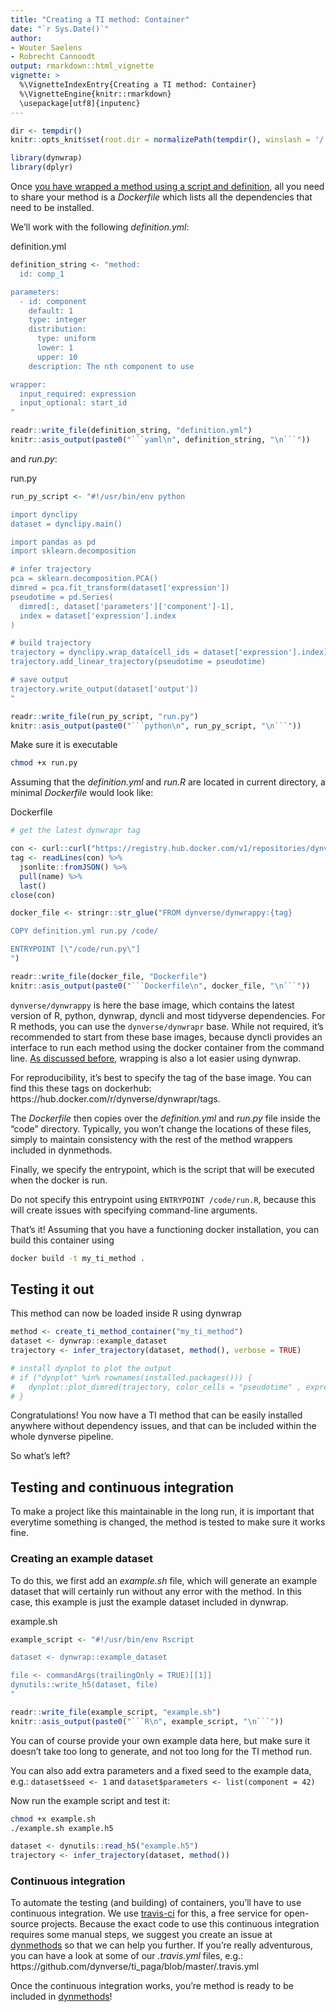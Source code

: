 ```yaml
---
title: "Creating a TI method: Container"
date: "`r Sys.Date()`"
author:
- Wouter Saelens
- Robrecht Cannoodt
output: rmarkdown::html_vignette
vignette: >
  %\VignetteIndexEntry{Creating a TI method: Container}
  %\VignetteEngine{knitr::rmarkdown}
  \usepackage[utf8]{inputenc}
---
```


```r
dir <- tempdir()
knitr::opts_knit$set(root.dir = normalizePath(tempdir(), winslash = '/'))
```

```r
library(dynwrap)
library(dplyr)
```

Once [you have wrapped a method using a script and definition](../create_ti_method_script), all you need to share your method is a _Dockerfile_ which lists all the dependencies that need to be installed.

We'll work with the following _definition.yml_:

<div class="filename">definition.yml</div>

```r
definition_string <- "method:
  id: comp_1

parameters:
  - id: component
    default: 1
    type: integer
    distribution:
      type: uniform
      lower: 1
      upper: 10
    description: The nth component to use

wrapper:
  input_required: expression
  input_optional: start_id
"

readr::write_file(definition_string, "definition.yml")
knitr::asis_output(paste0("```yaml\n", definition_string, "\n```"))
```

and _run.py_:

<div class="filename">run.py</div>

```r
run_py_script <- "#!/usr/bin/env python

import dynclipy
dataset = dynclipy.main()

import pandas as pd
import sklearn.decomposition

# infer trajectory
pca = sklearn.decomposition.PCA()
dimred = pca.fit_transform(dataset['expression'])
pseudotime = pd.Series(
  dimred[:, dataset['parameters']['component']-1], 
  index = dataset['expression'].index
)

# build trajectory
trajectory = dynclipy.wrap_data(cell_ids = dataset['expression'].index)
trajectory.add_linear_trajectory(pseudotime = pseudotime)

# save output
trajectory.write_output(dataset['output'])
"

readr::write_file(run_py_script, "run.py")
knitr::asis_output(paste0("```python\n", run_py_script, "\n```"))
```

Make sure it is executable

```bash
chmod +x run.py
```

Assuming that the _definition.yml_ and _run.R_ are located in current directory, a minimal _Dockerfile_ would look like:

<div class="filename">Dockerfile</div>

```r
# get the latest dynwrapr tag

con <- curl::curl("https://registry.hub.docker.com/v1/repositories/dynverse/dynwrappy/tags")
tag <- readLines(con) %>% 
  jsonlite::fromJSON() %>% 
  pull(name) %>% 
  last()
close(con)

docker_file <- stringr::str_glue("FROM dynverse/dynwrappy:{tag}

COPY definition.yml run.py /code/

ENTRYPOINT [\"/code/run.py\"]
")

readr::write_file(docker_file, "Dockerfile")
knitr::asis_output(paste0("```Dockerfile\n", docker_file, "\n```"))
```

`dynverse/dynwrappy` is here the base image, which contains the latest version of R, python, dynwrap, dyncli and most tidyverse dependencies. For R methods, you can use the `dynverse/dynwrapr` base. While not required, it's recommended to start from these base images, because dyncli provides an interface to run each method using the docker container from the command line. [As discussed before](../create_ti_method_script), wrapping is also a lot easier using dynwrap.

<div class="notices tip">
For reproducibility, it's best to specify the tag of the base image. You can find this these tags on dockerhub: https://hub.docker.com/r/dynverse/dynwrapr/tags.
</div>

The _Dockerfile_ then copies over the _definition.yml_ and _run.py_ file inside the "code" directory. Typically, you won't change the locations of these files, simply to maintain consistency with the rest of the method wrappers included in dynmethods.

Finally, we specify the entrypoint, which is the script that will be executed when the docker is run. 

<div class="notices warning">
Do not specify this entrypoint using `ENTRYPOINT /code/run.R`, because this will create issues with specifying command-line arguments.
</div>

That's it! Assuming that you have a functioning docker installation, you can build this container using

```bash
docker build -t my_ti_method .
```

## Testing it out

This method can now be loaded inside R using dynwrap

```r
method <- create_ti_method_container("my_ti_method")
dataset <- dynwrap::example_dataset
trajectory <- infer_trajectory(dataset, method(), verbose = TRUE)
```

```r
# install dynplot to plot the output
# if ("dynplot" %in% rownames(installed.packages())) {
#   dynplot::plot_dimred(trajectory, color_cells = "pseudotime" , expression_source = as.matrix(dataset$expression))
# }
```

Congratulations! You now have a TI method that can be easily installed anywhere without dependency issues, and that can be included within the whole dynverse pipeline.

So what's left? 

## Testing and continuous integration

To make a project like this maintainable in the long run, it is important that everytime something is changed, the method is tested to make sure it works fine.

### Creating an example dataset

To do this, we first add an _example.sh_ file, which will generate an example dataset that will certainly run without any error with the method. In this case, this example is just the example dataset included in dynwrap.

<div class="filename">example.sh</div>

```r
example_script <- "#!/usr/bin/env Rscript

dataset <- dynwrap::example_dataset

file <- commandArgs(trailingOnly = TRUE)[[1]]
dynutils::write_h5(dataset, file)
"

readr::write_file(example_script, "example.sh")
knitr::asis_output(paste0("```R\n", example_script, "\n```"))
```

<div class="notices tip">
You can of course provide your own example data here, but make sure it doesn't take too long to generate, and not too long for the TI method run.

You can also add extra parameters and a fixed seed to the example data, e.g.: `dataset$seed <- 1` and `dataset$parameters <- list(component = 42)`
</div>

Now run the example script and test it:

```bash
chmod +x example.sh
./example.sh example.h5
```

```r
dataset <- dynutils::read_h5("example.h5")
trajectory <- infer_trajectory(dataset, method())
```

### Continuous integration

To automate the testing (and building) of containers, you'll have to use continuous integration. We use [travis-ci](https://travis-ci.com) for this, a free service for open-source projects. Because the exact code to use this continuous integration requires some manual steps, we suggest you create an issue at [dynmethods](https://github.com/dynverse/dynmethods/issues/new) so that we can help you further. If you're really adventurous, you can have a look at some of our _.travis.yml_ files, e.g.: https://github.com/dynverse/ti_paga/blob/master/.travis.yml

Once the continuous integration works, you're method is ready to be included in [dynmethods](https://github.com/dynverse/dynmethods/issues/new)!
